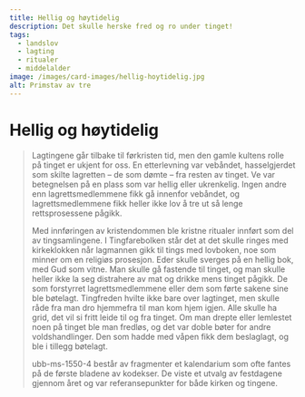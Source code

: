 ```yaml
---
title: Hellig og høytidelig
description: Det skulle herske fred og ro under tinget!
tags:
  - landslov
  - lagting
  - ritualer
  - middelalder
image: /images/card-images/hellig-hoytidelig.jpg
alt: Primstav av tre
---
```



# Hellig og høytidelig 

<Blockquote 
  quote='«Lagmannen skal la ringe med den store klokka når han vil gå til tinget med lovboka.»'
  footer='Tingfarebolken, kapittel 3' />


<Container stil="initial side">
  Lagtingene går tilbake til førkristen tid, men den gamle kultens rolle på tinget er ukjent for oss. En etterlevning var vebåndet, hasselgjerdet som skilte lagretten – de som dømte – fra resten av tinget. 
  Ve var betegnelsen på en plass som var hellig eller ukrenkelig. Ingen andre enn lagrettsmedlemmene fikk gå innenfor vebåndet, og lagrettsmedlemmene fikk heller ikke lov å tre ut så lenge rettsprosessene pågikk. 
  
  Med innføringen av kristendommen ble kristne ritualer innført som del av tingsamlingene. I Tingfarebolken står det at det skulle ringes med kirkeklokken når lagmannen gikk til tings med lovboken, noe som minner om en religiøs prosesjon. Eder skulle sverges på en hellig bok, med Gud som vitne. Man skulle gå fastende til tinget, og man skulle heller ikke la seg distrahere av mat og drikke mens tinget pågikk. De som forstyrret lagrettsmedlemmene eller dem som førte sakene sine ble bøtelagt. Tingfreden hvilte ikke bare over lagtinget, men skulle råde fra man dro hjemmefra til man kom hjem igjen. Alle skulle ha grid, det vil si fritt leide til og fra tinget. Om man drepte eller lemlestet noen på tinget ble man fredløs, og det var doble bøter for andre voldshandlinger. Den som hadde med våpen fikk dem beslaglagt, og ble i tillegg bøtelagt.
</Container>

<Work id="ubb-ms-1550-4" marcus="https://marcus.uib.no/instance/fragment/ubb-ms-1550-4.html">
ubb-ms-1550-4 består av fragmenter et kalendarium som ofte fantes på de første bladene av kodekser. De viste et utvalg av festdagene gjennom året og var referansepunkter for både kirken og tingene.
</Work>


